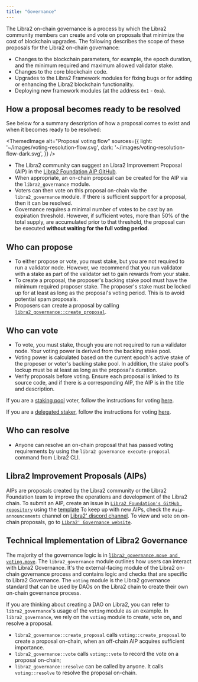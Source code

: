 ```yaml
---
title: "Governance"
---
```



The Libra2 on-chain governance is a process by which the Libra2 community members can create and vote on proposals that minimize the cost of blockchain upgrades. The following describes the scope of these proposals for the Libra2 on-chain governance:

- Changes to the blockchain parameters, for example, the epoch duration, and the minimum required and maximum allowed validator stake.
- Changes to the core blockchain code.
- Upgrades to the Libra2 Framework modules for fixing bugs or for adding or enhancing the Libra2 blockchain functionality.
- Deploying new framework modules (at the address `0x1` - `0xa`).

## How a proposal becomes ready to be resolved

See below for a summary description of how a proposal comes to exist and when it becomes ready to be resolved:

<ThemedImage
  alt="Proposal voting flow"
  sources={{
light: '~/images/voting-resolution-flow.svg',
dark: '~/images/voting-resolution-flow-dark.svg',
}}
/>

- The Libra2 community can suggest an Libra2 Improvement Proposal (AIP) in the [Libra2 Foundation AIP GitHub](https://github.com/libra2-foundation/AIPs).
- When appropriate, an on-chain proposal can be created for the AIP via the `libra2_governance` module.
- Voters can then vote on this proposal on-chain via the `libra2_governance` module. If there is sufficient support for a proposal, then it can be resolved.
- Governance requires a minimal number of votes to be cast by an expiration threshold. However, if sufficient votes, more than 50% of the total supply, are accumulated prior to that threshold, the proposal can be executed **without waiting for the full voting period**.

## Who can propose

- To either propose or vote, you must stake, but you are not required to run a validator node. However, we recommend that you run validator with a stake as part of the validator set to gain rewards from your stake.
- To create a proposal, the proposer's backing stake pool must have the minimum required proposer stake. The proposer's stake must be locked up for at least as long as the proposal's voting period. This is to avoid potential spam proposals.
- Proposers can create a proposal by calling [`libra2_governance::create_proposal`](https://github.com/libra2org/libra2-core/blob/27a255ebc662817944435349afc4ec33ea317e64/libra2-move/framework/libra2-framework/sources/libra2_governance.move#L183).

## Who can vote

- To vote, you must stake, though you are not required to run a validator node. Your voting power is derived from the backing stake pool.
- Voting power is calculated based on the current epoch's active stake of the proposer or voter's backing stake pool. In addition, the stake pool's lockup must be at least as long as the proposal's duration.
- Verify proposals before voting. Ensure each proposal is linked to its source code, and if there is a corresponding AIP, the AIP is in the title and description.

If you are a [staking pool](/network/blockchain/staking) voter, follow the instructions for voting [here](/network/nodes/validator-node/connect-nodes/staking-pool-voter).

If you are a [delegated staker](/network/blockchain/delegated-staking), follow the instructions for voting [here](/network/nodes/validator-node/connect-nodes/staking-pool-voter#delegation-pool-voter).

## Who can resolve

- Anyone can resolve an on-chain proposal that has passed voting requirements by using the `libra2 governance execute-proposal` command from Libra2 CLI.

## Libra2 Improvement Proposals (AIPs)

AIPs are proposals created by the Libra2 community or the Libra2 Foundation team to improve the operations and development of the Libra2 chain.
To submit an AIP, create an issue in [`Libra2 Foundation's GitHub repository`](https://github.com/libra2-foundation/AIPs/issues) using the [template](https://github.com/libra2-foundation/AIPs/blob/main/TEMPLATE.md)
To keep up with new AIPs, check the `#aip-announcements` channel on [Libra2' discord channel](https://discord.gg/libra2network).
To view and vote on on-chain proposals, go to [`Libra2' Governance website`](https://governance.libra2foundation.org/).

## Technical Implementation of Libra2 Governance

The majority of the governance logic is in [`libra2_governance.move and voting.move`](https://github.com/libra2org/libra2-core/blob/main/libra2-move/framework/libra2-framework/sources).
The `libra2_governance` module outlines how users can interact with Libra2 Governance. It's the external-facing module of the Libra2 on-chain governance process and contains logic and checks that are specific to Libra2 Governance.
The `voting` module is the Libra2 governance standard that can be used by DAOs on the Libra2 chain to create their own on-chain governance process.

If you are thinking about creating a DAO on Libra2, you can refer to `libra2_governance`'s usage of the `voting` module as an example.
In `libra2_governance`, we rely on the `voting` module to create, vote on, and resolve a proposal.

- `libra2_governance::create_proposal` calls `voting::create_proposal` to create a proposal on-chain, when an off-chain AIP acquires sufficient importance.
- `libra2_governance::vote` calls `voting::vote` to record the vote on a proposal on-chain;
- `libra2_governance::resolve` can be called by anyone. It calls `voting::resolve` to resolve the proposal on-chain.
